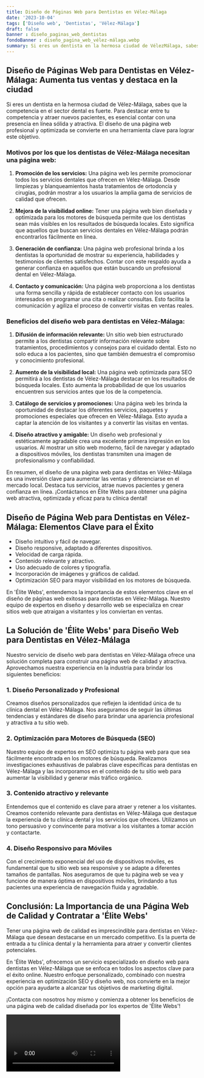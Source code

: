 ```yaml
---
title: Diseño de Páginas Web para Dentistas en Vélez-Málaga
date: '2023-10-04'
tags: ['Diseño web', 'Dentistas', 'Vélez-Málaga']
draft: false
banner : diseño_paginas_web_dentistas
fondoBanner : diseño_pagina_web_vélez-málaga.webp
summary: Si eres un dentista en la hermosa ciudad de VélezMálaga, sabes que la competencia en el sector dental es fuerte. Para destacar entre tu competencia y atraer nuevos pacientes, es esencial contar con una presencia en línea sólida y atractiva. El diseño de una página web profesional y optimizada se convierte en una herramienta clave para lograr este objetivo.
---
```


## Diseño de Páginas Web para Dentistas en Vélez-Málaga: Aumenta tus ventas y destaca en la ciudad

Si eres un dentista en la hermosa ciudad de Vélez-Málaga, sabes que la competencia en el sector dental es fuerte. Para destacar entre tu competencia y atraer nuevos pacientes, es esencial contar con una presencia en línea sólida y atractiva. El diseño de una página web profesional y optimizada se convierte en una herramienta clave para lograr este objetivo.

### **Motivos por los que los dentistas de Vélez-Málaga necesitan una página web:**

1. **Promoción de los servicios:** Una página web les permite promocionar todos los servicios dentales que ofrecen en Vélez-Málaga. Desde limpiezas y blanqueamientos hasta tratamientos de ortodoncia y cirugías, podrán mostrar a los usuarios la amplia gama de servicios de calidad que ofrecen.

2. **Mejora de la visibilidad online:** Tener una página web bien diseñada y optimizada para los motores de búsqueda permite que los dentistas sean más visibles en los resultados de búsqueda locales. Esto significa que aquellos que buscan servicios dentales en Vélez-Málaga podrán encontrarlos fácilmente en línea.

3. **Generación de confianza:** Una página web profesional brinda a los dentistas la oportunidad de mostrar su experiencia, habilidades y testimonios de clientes satisfechos. Contar con este respaldo ayuda a generar confianza en aquellos que están buscando un profesional dental en Vélez-Málaga.

4. **Contacto y comunicación:** Una página web proporciona a los dentistas una forma sencilla y rápida de establecer contacto con los usuarios interesados ​​en programar una cita o realizar consultas. Esto facilita la comunicación y agiliza el proceso de convertir visitas en ventas reales.

### **Beneficios del diseño web para dentistas en Vélez-Málaga:**

1. **Difusión de información relevante:** Un sitio web bien estructurado permite a los dentistas compartir información relevante sobre tratamientos, procedimientos y consejos para el cuidado dental. Esto no solo educa a los pacientes, sino que también demuestra el compromiso y conocimiento profesional.

2. **Aumento de la visibilidad local:** Una página web optimizada para SEO permitirá a los dentistas de Vélez-Málaga destacar en los resultados de búsqueda locales. Esto aumenta la probabilidad de que los usuarios encuentren sus servicios antes que los de la competencia.

3. **Catálogo de servicios y promociones:** Una página web les brinda la oportunidad de destacar los diferentes servicios, paquetes y promociones especiales que ofrecen en Vélez-Málaga. Esto ayuda a captar la atención de los visitantes y a convertir las visitas en ventas.

4. **Diseño atractivo y amigable:** Un diseño web profesional y estéticamente agradable crea una excelente primera impresión en los usuarios. Al mostrar un sitio web moderno, fácil de navegar y adaptado a dispositivos móviles, los dentistas transmiten una imagen de profesionalismo y confiabilidad.

En resumen, el diseño de una página web para dentistas en Vélez-Málaga es una inversión clave para aumentar las ventas y diferenciarse en el mercado local. Destaca tus servicios, atrae nuevos pacientes y genera confianza en línea. ¡Contáctanos en Élite Webs para obtener una página web atractiva, optimizada y eficaz para tu clínica dental!

<GifSeo />

<Cta />

## Diseño de Página Web para Dentistas en Vélez-Málaga: Elementos Clave para el Éxito

- Diseño intuitivo y fácil de navegar.
- Diseño responsive, adaptado a diferentes dispositivos.
- Velocidad de carga rápida.
- Contenido relevante y atractivo.
- Uso adecuado de colores y tipografía.
- Incorporación de imágenes y gráficos de calidad.
- Optimización SEO para mayor visibilidad en los motores de búsqueda.

En 'Élite Webs', entendemos la importancia de estos elementos clave en el diseño de páginas web exitosas para dentistas en Vélez-Málaga. Nuestro equipo de expertos en diseño y desarrollo web se especializa en crear sitios web que atraigan a visitantes y los conviertan en ventas.

## La Solución de 'Élite Webs' para Diseño Web para Dentistas en Vélez-Málaga

Nuestro servicio de diseño web para dentistas en Vélez-Málaga ofrece una solución completa para construir una página web de calidad y atractiva. Aprovechamos nuestra experiencia en la industria para brindar los siguientes beneficios:

### 1. Diseño Personalizado y Profesional
Creamos diseños personalizados que reflejen la identidad única de tu clínica dental en Vélez-Málaga. Nos aseguramos de seguir las últimas tendencias y estándares de diseño para brindar una apariencia profesional y atractiva a tu sitio web.

### 2. Optimización para Motores de Búsqueda (SEO)
Nuestro equipo de expertos en SEO optimiza tu página web para que sea fácilmente encontrada en los motores de búsqueda. Realizamos investigaciones exhaustivas de palabras clave específicas para dentistas en Vélez-Málaga y las incorporamos en el contenido de tu sitio web para aumentar la visibilidad y generar más tráfico orgánico.

### 3. Contenido atractivo y relevante
Entendemos que el contenido es clave para atraer y retener a los visitantes. Creamos contenido relevante para dentistas en Vélez-Málaga que destaque la experiencia de tu clínica dental y los servicios que ofreces. Utilizamos un tono persuasivo y convincente para motivar a los visitantes a tomar acción y contactarte.

### 4. Diseño Responsivo para Móviles
Con el crecimiento exponencial del uso de dispositivos móviles, es fundamental que tu sitio web sea responsive y se adapte a diferentes tamaños de pantallas. Nos aseguramos de que tu página web se vea y funcione de manera óptima en dispositivos móviles, brindando a tus pacientes una experiencia de navegación fluida y agradable.

## Conclusión: La Importancia de una Página Web de Calidad y Contratar a 'Élite Webs'
Tener una página web de calidad es imprescindible para dentistas en Vélez-Málaga que desean destacarse en un mercado competitivo. Es la puerta de entrada a tu clínica dental y la herramienta para atraer y convertir clientes potenciales.

En 'Élite Webs', ofrecemos un servicio especializado en diseño web para dentistas en Vélez-Málaga que se enfoca en todos los aspectos clave para el éxito online. Nuestro enfoque personalizado, combinado con nuestra experiencia en optimización SEO y diseño web, nos convierte en la mejor opción para ayudarte a alcanzar tus objetivos de marketing digital.

¡Contacta con nosotros hoy mismo y comienza a obtener los beneficios de una página web de calidad diseñada por los expertos de 'Élite Webs'!

<Video />

<CtaBot job='Dentistas' city='Vélez-Málaga'/>

<Gmaps query='Vélez-Málaga+españa+maps' />